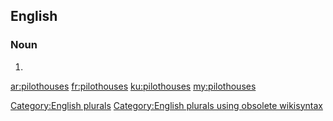 ==English==

===Noun===
{{head|en}}

# {{plural of|pilothouse}}

[[Category:English plurals]][[Category:English plurals using obsolete wikisyntax]]

[[ar:pilothouses]]
[[fr:pilothouses]]
[[ku:pilothouses]]
[[my:pilothouses]]